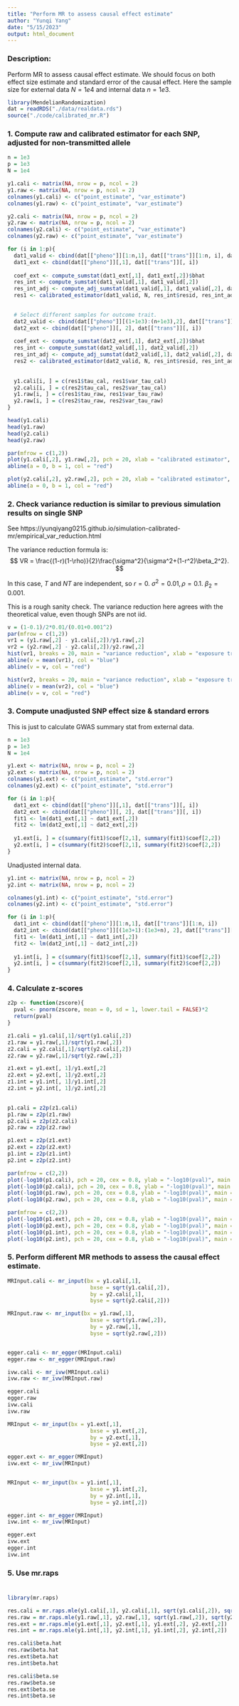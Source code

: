 ```yaml
---
title: "Perform MR to assess causal effect estimate"
author: "Yunqi Yang"
date: "5/15/2023"
output: html_document
---
```


### Description: 

Perform MR to assess causal effect estimate. We should focus on both effect size estimate and standard error of the causal effect. Here the sample size for external data $N=1e4$ and internal data $n=1e3$. 

```r
library(MendelianRandomization)
dat = readRDS("./data/realdata.rds")
source("./code/calibrated_mr.R")
```

### 1. Compute raw and calibrated estimator for each SNP, adjusted for non-transmitted allele
```r
n = 1e3
p = 1e3
N = 1e4

y1.cali <- matrix(NA, nrow = p, ncol = 2)
y1.raw <- matrix(NA, nrow = p, ncol = 2)
colnames(y1.cali) <- c("point_estimate", "var_estimate")
colnames(y1.raw) <- c("point_estimate", "var_estimate")

y2.cali <- matrix(NA, nrow = p, ncol = 2)
y2.raw <- matrix(NA, nrow = p, ncol = 2)
colnames(y2.cali) <- c("point_estimate", "var_estimate")
colnames(y2.raw) <- c("point_estimate", "var_estimate")
```


```r
for (i in 1:p){
  dat1_valid <- cbind(dat[["pheno"]][1:n,1], dat[["trans"]][1:n, i], dat[["nontrans"]][1:n, i]) 
  dat1_ext <- cbind(dat[["pheno"]][,1], dat[["trans"]][, i]) 
  
  coef_ext <- compute_sumstat(dat1_ext[,1], dat1_ext[,2])$bhat
  res_int <- compute_sumstat(dat1_valid[,1], dat1_valid[,2])
  res_int_adj <- compute_adj_sumstat(dat1_valid[,1], dat1_valid[,2], dat1_valid[,3])
  res1 <- calibrated_estimator(dat1_valid, N, res_int$resid, res_int_adj$resid, res_int$bhat, res_int_adj$bhat, coef_ext)

  
  # Select different samples for outcome trait. 
  dat2_valid <- cbind(dat[["pheno"]][(1+1e3):(n+1e3),2], dat[["trans"]][(1+1e3):(n+1e3), i], dat[["nontrans"]][(1+1e3):(n+1e3), i]) 
  dat2_ext <- cbind(dat[["pheno"]][, 2], dat[["trans"]][, i]) 
  
  coef_ext <- compute_sumstat(dat2_ext[,1], dat2_ext[,2])$bhat
  res_int <- compute_sumstat(dat2_valid[,1], dat2_valid[,2])
  res_int_adj <- compute_adj_sumstat(dat2_valid[,1], dat2_valid[,2], dat2_valid[,3])
  res2 <- calibrated_estimator(dat2_valid, N, res_int$resid, res_int_adj$resid, res_int$bhat, res_int_adj$bhat, coef_ext)
  
  
  y1.cali[i, ] = c(res1$tau_cal, res1$var_tau_cal)
  y2.cali[i, ] = c(res2$tau_cal, res2$var_tau_cal)
  y1.raw[i, ] = c(res1$tau_raw, res1$var_tau_raw)
  y2.raw[i, ] = c(res2$tau_raw, res2$var_tau_raw)
}

head(y1.cali)
head(y1.raw)
head(y2.cali)
head(y2.raw)
```

```r
par(mfrow = c(1,2))
plot(y1.cali[,2], y1.raw[,2], pch = 20, xlab = "calibrated estimator", ylab = "raw estimator",  main = "SNP variance: exposure trait")
abline(a = 0, b = 1, col = "red")

plot(y2.cali[,2], y2.raw[,2], pch = 20, xlab = "calibrated estimator", ylab = "raw estimator", main = "SNP variance: outcome trait")
abline(a = 0, b = 1, col = "red")
```


### 2. Check variance reduction is similar to previous simulation results on single SNP

See https://yunqiyang0215.github.io/simulation-calibrated-mr/empirical_var_reduction.html

The variance reduction formula is:
$$
VR = \frac{(1-r)(1-\rho)}{2}\frac{\sigma^2}{\sigma^2+(1-r^2)\beta_2^2}.
$$


In this case, $T$ and $NT$ are independent, so $r=0$. $\sigma^2=0.01, \rho=0.1$. $\beta_2=0.001$. 

This is a rough sanity check. The variance reduction here agrees with the theoretical value, even though SNPs are not iid. 
```r
v = (1-0.1)/2*0.01/(0.01+0.001^2)
par(mfrow = c(1,2))
vr1 = (y1.raw[,2] - y1.cali[,2])/y1.raw[,2]
vr2 = (y2.raw[,2] - y2.cali[,2])/y2.raw[,2]
hist(vr1, breaks = 20, main = "variance reduction", xlab = "exposure trait")
abline(v = mean(vr1), col = "blue")
abline(v = v, col = "red")

hist(vr2, breaks = 20, main = "variance reduction", xlab = "exposure trait")
abline(v = mean(vr2), col = "blue")
abline(v = v, col = "red")
```

### 3. Compute unadjusted SNP effect size & standard errors 

This is just to calculate GWAS summary stat from external data. 
```r
n = 1e3
p = 1e3
N = 1e4

y1.ext <- matrix(NA, nrow = p, ncol = 2)
y2.ext <- matrix(NA, nrow = p, ncol = 2)
colnames(y1.ext) <- c("point_estimate", "std.error")
colnames(y2.ext) <- c("point_estimate", "std.error")

for (i in 1:p){
  dat1_ext <- cbind(dat[["pheno"]][,1], dat[["trans"]][, i]) 
  dat2_ext <- cbind(dat[["pheno"]][, 2], dat[["trans"]][, i]) 
  fit1 <- lm(dat1_ext[,1] ~ dat1_ext[,2])
  fit2 <- lm(dat2_ext[,1] ~ dat2_ext[,2])
  
  y1.ext[i, ] = c(summary(fit1)$coef[2,1], summary(fit1)$coef[2,2])
  y2.ext[i, ] = c(summary(fit2)$coef[2,1], summary(fit2)$coef[2,2])
}
```


Unadjusted internal data. 
```r
y1.int <- matrix(NA, nrow = p, ncol = 2)
y2.int <- matrix(NA, nrow = p, ncol = 2)

colnames(y1.int) <- c("point_estimate", "std.error")
colnames(y2.int) <- c("point_estimate", "std.error")

for (i in 1:p){
  dat1_int <- cbind(dat[["pheno"]][1:n,1], dat[["trans"]][1:n, i]) 
  dat2_int <- cbind(dat[["pheno"]][(1e3+1):(1e3+n), 2], dat[["trans"]][(1e3+1):(1e3+n), i]) 
  fit1 <- lm(dat1_int[,1] ~ dat1_int[,2])
  fit2 <- lm(dat2_int[,1] ~ dat2_int[,2])
  
  y1.int[i, ] = c(summary(fit1)$coef[2,1], summary(fit1)$coef[2,2])
  y2.int[i, ] = c(summary(fit2)$coef[2,1], summary(fit2)$coef[2,2])
}
```



### 4. Calculate z-scores 
```r
z2p <- function(zscore){
  pval <- pnorm(zscore, mean = 0, sd = 1, lower.tail = FALSE)*2
  return(pval)
}
```

```r
z1.cali = y1.cali[,1]/sqrt(y1.cali[,2])
z1.raw = y1.raw[,1]/sqrt(y1.raw[,2])
z2.cali = y2.cali[,1]/sqrt(y2.cali[,2])
z2.raw = y2.raw[,1]/sqrt(y2.raw[,2])

z1.ext = y1.ext[, 1]/y1.ext[,2]
z2.ext = y2.ext[, 1]/y2.ext[,2]
z1.int = y1.int[, 1]/y1.int[,2]
z2.int = y2.int[, 1]/y2.int[,2]

  
p1.cali = z2p(z1.cali)
p1.raw = z2p(z1.raw)
p2.cali = z2p(z2.cali)
p2.raw = z2p(z2.raw)

p1.ext = z2p(z1.ext)
p2.ext = z2p(z2.ext)
p1.int = z2p(z1.int)
p2.int = z2p(z2.int)
```

```r
par(mfrow = c(2,2))
plot(-log10(p1.cali), pch = 20, cex = 0.8, ylab = "-log10(pval)", main = "calibrated exposure")
plot(-log10(p2.cali), pch = 20, cex = 0.8, ylab = "-log10(pval)", main = "calibrated outcome")
plot(-log10(p1.raw), pch = 20, cex = 0.8, ylab = "-log10(pval)", main = "raw exposure")
plot(-log10(p2.raw), pch = 20, cex = 0.8, ylab = "-log10(pval)", main = "raw outcome")
```


```r
par(mfrow = c(2,2))
plot(-log10(p1.ext), pch = 20, cex = 0.8, ylab = "-log10(pval)", main = "unadjusted exposure: ext")
plot(-log10(p2.ext), pch = 20, cex = 0.8, ylab = "-log10(pval)", main = "unadjusted outcome: ext")
plot(-log10(p1.int), pch = 20, cex = 0.8, ylab = "-log10(pval)", main = "unadjusted exposure: int")
plot(-log10(p2.int), pch = 20, cex = 0.8, ylab = "-log10(pval)", main = "unadjusted outcome: int")
```


### 5. Perform different MR methods to assess the causal effect estimate.

```r
MRInput.cali <- mr_input(bx = y1.cali[,1],
                          bxse = sqrt(y1.cali[,2]),
                          by = y2.cali[,1],
                          byse = sqrt(y2.cali[,2]))

MRInput.raw <- mr_input(bx = y1.raw[,1],
                          bxse = sqrt(y1.raw[,2]),
                          by = y2.raw[,1],
                          byse = sqrt(y2.raw[,2]))


egger.cali <- mr_egger(MRInput.cali)
egger.raw <- mr_egger(MRInput.raw)

ivw.cali <- mr_ivw(MRInput.cali)
ivw.raw <- mr_ivw(MRInput.raw)
```

```r
egger.cali
egger.raw
ivw.cali
ivw.raw
```

```r

MRInput <- mr_input(bx = y1.ext[,1],
                          bxse = y1.ext[,2],
                          by = y2.ext[,1],
                          byse = y2.ext[,2])

egger.ext <- mr_egger(MRInput)
ivw.ext <- mr_ivw(MRInput)


MRInput <- mr_input(bx = y1.int[,1],
                          bxse = y1.int[,2],
                          by = y2.int[,1],
                          byse = y2.int[,2])

egger.int <- mr_egger(MRInput)
ivw.int <- mr_ivw(MRInput)

```

```r
egger.ext
ivw.ext
egger.int
ivw.int
```

### 5. Use mr.raps

#
```r
library(mr.raps)
```

```r
res.cali = mr.raps.mle(y1.cali[,1], y2.cali[,1], sqrt(y1.cali[,2]), sqrt(y2.cali[,2]))
res.raw = mr.raps.mle(y1.raw[,1], y2.raw[,1], sqrt(y1.raw[,2]), sqrt(y2.raw[,2]))
res.ext = mr.raps.mle(y1.ext[,1], y2.ext[,1], y1.ext[,2], y2.ext[,2])
res.int = mr.raps.mle(y1.int[,1], y2.int[,1], y1.int[,2], y2.int[,2])
```

```r
res.cali$beta.hat
res.raw$beta.hat
res.ext$beta.hat
res.int$beta.hat
```

```r
res.cali$beta.se
res.raw$beta.se
res.ext$beta.se
res.int$beta.se
```

